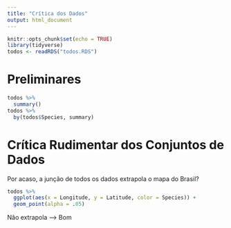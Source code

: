 ```yaml
---
title: "Crítica dos Dados"
output: html_document
---
```


```r
knitr::opts_chunk$set(echo = TRUE)
library(tidyverse)
todos <- readRDS("todos.RDS")
```

# Preliminares

```r
todos %>%
  summary()
todos %>%
  by(todos$Species, summary)
```

# Crítica Rudimentar dos Conjuntos de Dados

Por acaso, a junção de todos os dados extrapola o mapa do Brasil?

```r
todos %>%
  ggplot(aes(x = Longitude, y = Latitude, color = Species)) +
  geom_point(alpha = .05) 
```

Não extrapola --> Bom



